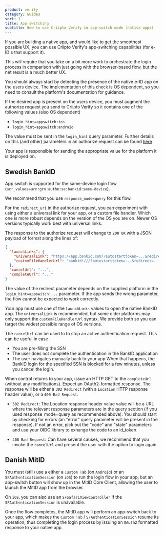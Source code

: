 ```yaml
---
product: verify
category: Guides
sort: 1
title: App switching
subtitle: How to use Criipto Verify in app-switch mode (native apps)
---
```



If you are building a native app, and would like to get the smoothest possible UX, you can use Criipto Verify's app-switching capabilities (for e-ID's that support it).

This will require that you take on a bit more work to orchestrate the login process in comparison with just going with the browser-based flow, but the net result is a much better UX.

You should always start by detecting the presence of the native e-ID app on the users device.
The implementation of this check is OS dependent, so you need to consult the platform's documentation for guidance.

If the desired app is present on the users device, you must augment the authorize request you send to Criipto Verify so it contains one of the following values (also OS dependent)

 - `login_hint=appswitch:ios`
 - `login_hint=appswitch:android`

The value must be sent in the `login_hint` query parameter. Further details on this (and other) parameters in an authorize request can be found [here](/verify/getting-started/oidc-intro#authorize-request-parameters)

Your app is responsible for sending the appropriate value for the platform it is deployed on.

## Swedish BankID
App switch is supported for the same-device login flow (`acr_values=urn:grn:authn:se:bankid:same-device`).

We recommend that you use `response_mode=query` for this flow.

For the `redirect_uri` in the authorize request, you can experiment with using either a universal link for your app, or a custom file handler. Which one is more robust depends on the version of the OS you are on. Newer OS versions typically work best with universal links.

The response to the authorize request will change to `200 OK` with a JSON payload of format along the lines of:
```json
{
  "launchLinks": {
    "universalLink": "https://app.bankid.com/?autostarttoken=...&redirect=...",
    "customFileHandlerUrl": "bankid:///?autostarttoken=...&redirect=..."
  },
  "cancelUrl": "...",
  "completeUrl": "..."
}
```

<Highlight icon="file-lines">

The value of the redirect parameter depends on the supplied platform in the `login_hint=appswitch:...` parameter.
If the app sends the wrong parameter, the flow cannot be expected to work correctly.

</Highlight>

Your app must use one of the `launchLinks` values to open the native BankID app. 
The `universalLink` is recommended, but some older platforms may only support the `customFileHandlerUrl` syntax.
We provide both so you can target the widest possible range of OS versions.

The `cancelUrl` can be used to to stop an active authentication request.
This can be useful in case 
- You are pre-filling the SSN
- The user does not complete the authentication in the BankID application
- The user navigates manually back to your app
When that happens, the BankID login for the specified SSN is blocked for a few minutes, unless you cancel the login.

When control returns to your app, issue an HTTP GET to the `completeUrl` (without any modifications).
Expect an OAuth2-formatted response.
The response will be either a `302 Redirect` (with a `Location` HTTP response header value), or a `400 Bad Request`.

- `302 Redirect`: The Location response header value value will be a URL where the relevant response parameters are in the query section (if you used response_mode=query as recommended above). You should start by checking for errors (an "error" query parameter will be present in the response). If not an error, pick out the "code" and "state" parameters and use your OIDC library to exhange the code to an id_token.

- `400 Bad Request`: Can have several causes, we recommend that you invoke the `cancelUrl` and present the user with the option to login again.

## Danish MitID

You must (still) use a either a `Custom Tab` (on `Android`) or an `SFAuthenticationSession` (on `iOS`) to run the login flow in your app, but an app-switch button will show up in the MitID Core Client, allowing the user to launch the MitID app from the browser.

<Highlight icon="file-lines">

On `iOS`, you can also use an `SFSafariViewController` if the `SFAuthenticationSession` is unavailable.

</Highlight>

Once the flow completes, the MitID app will perform an app-switch back to your app, which makes the `Custom Tab` / `SFAuthenticationSession` resume its operation, thus completing the login process by issuing an `OAuth2` formatted response to your native app.